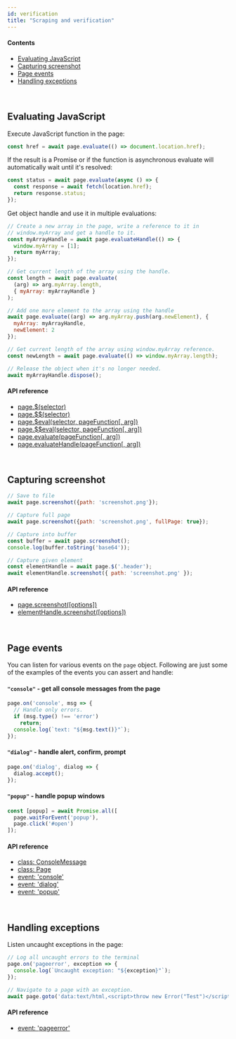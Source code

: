 ```yaml
---
id: verification
title: "Scraping and verification"
---
```



#### Contents
- [Evaluating JavaScript](#evaluating-javascript)
- [Capturing screenshot](#capturing-screenshot)
- [Page events](#page-events)
- [Handling exceptions](#handling-exceptions)

<br/>

## Evaluating JavaScript

Execute JavaScript function in the page:
```js
const href = await page.evaluate(() => document.location.href);
```

If the result is a Promise or if the function is asynchronous evaluate will automatically wait until it's resolved:
```js
const status = await page.evaluate(async () => {
  const response = await fetch(location.href);
  return response.status;
});
```

Get object handle and use it in multiple evaluations:
```js
// Create a new array in the page, write a reference to it in
// window.myArray and get a handle to it.
const myArrayHandle = await page.evaluateHandle(() => {
  window.myArray = [1];
  return myArray;
});

// Get current length of the array using the handle.
const length = await page.evaluate(
  (arg) => arg.myArray.length,
  { myArray: myArrayHandle }
);

// Add one more element to the array using the handle
await page.evaluate((arg) => arg.myArray.push(arg.newElement), {
  myArray: myArrayHandle,
  newElement: 2
});

// Get current length of the array using window.myArray reference.
const newLength = await page.evaluate(() => window.myArray.length);

// Release the object when it's no longer needed.
await myArrayHandle.dispose();
```

#### API reference

- [page.$(selector)](api/class-page.mdx#pageselector)
- [page.$$(selector)](api/class-page.mdx#pageselector-1)
- [page.$eval(selector, pageFunction[, arg])](api/class-page.mdx#pageevalselector-pagefunction-arg)
- [page.$$eval(selector, pageFunction[, arg])](api/class-page.mdx#pageevalselector-pagefunction-arg-1)
- [page.evaluate(pageFunction[, arg])](./api/class-page.mdx#pageevaluatepagefunction-arg)
- [page.evaluateHandle(pageFunction[, arg])](./api/class-page.mdx#pageevaluatehandlepagefunction-arg)

<br/>

## Capturing screenshot

```js
// Save to file
await page.screenshot({path: 'screenshot.png'});

// Capture full page
await page.screenshot({path: 'screenshot.png', fullPage: true});

// Capture into buffer
const buffer = await page.screenshot();
console.log(buffer.toString('base64'));

// Capture given element
const elementHandle = await page.$('.header');
await elementHandle.screenshot({ path: 'screenshot.png' });
```

#### API reference

- [page.screenshot([options])](./api/class-page.mdx#pagescreenshotoptions)
- [elementHandle.screenshot([options])](./api/class-elementhandle.mdx#elementhandlescreenshotoptions)

<br/>

## Page events

You can listen for various events on the `page` object. Following are just some of the examples of the events you can assert and handle:

#### `"console"` - get all console messages from the page

```js
page.on('console', msg => {
  // Handle only errors.
  if (msg.type() !== 'error')
    return;
  console.log(`text: "${msg.text()}"`);
});
```

#### `"dialog"` - handle alert, confirm, prompt

```js
page.on('dialog', dialog => {
  dialog.accept();
});
```

#### `"popup"` - handle popup windows

```js
const [popup] = await Promise.all([
  page.waitForEvent('popup'),
  page.click('#open')
]);
```

#### API reference

- [class: ConsoleMessage](./api/class-consolemessage.mdx#class-consolemessage)
- [class: Page](./api/class-page.mdx#class-page)
- [event: 'console'](./api/class-page.mdx#event-console)
- [event: 'dialog'](./api/class-page.mdx#event-dialog)
- [event: 'popup'](./api/class-page.mdx#event-popup)

<br/>


## Handling exceptions

Listen uncaught exceptions in the page:
```js
// Log all uncaught errors to the terminal
page.on('pageerror', exception => {
  console.log(`Uncaught exception: "${exception}"`);
});

// Navigate to a page with an exception.
await page.goto('data:text/html,<script>throw new Error("Test")</script>');
```

#### API reference

- [event: 'pageerror'](./api/class-browsercontext.mdx#event-pageerror)

<br/>

